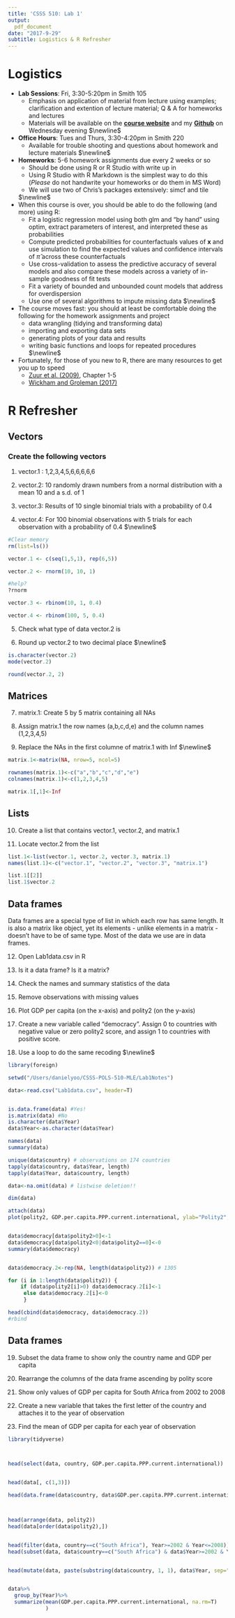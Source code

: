 ```yaml
---
title: 'CSSS 510: Lab 1'
output:
  pdf_document
date: "2017-9-29"
subtitle: Logistics & R Refresher
---
```


# Logistics

* **Lab Sessions**: Fri, 3:30-5:20pm in Smith 105
    + Emphasis on application of material from lecture using examples; clarification and extention of lecture material; Q & A for homeworks and lectures
    + Materials will be available on the [**course website**](http://faculty.washington.edu/cadolph/index.php?page=21) and my [**Github**](https://github.com/danielhyoo) on Wednesday evening
    $\newline$

* **Office Hours**: Tues and Thurs, 3:30-4:20pm in Smith 220
    + Available for trouble shooting and questions about homework and lecture materials
    $\newline$

- **Homeworks**: 5-6 homework assignments due every 2 weeks or so
    + Should be done using $\textsf{R}$ or $\textsf{R}$ Studio with write up in \LaTeX 
    + Using $\textsf{R}$ Studio with $\textsf{R}$ Markdown is the simplest way to do this (*Please* do not handwrite your homeworks or do them in MS Word)
    + We will use two of Chris's packages extensively: $\textsf{simcf}$ and $\textsf{tile}$
    
    $\newline$
* When this course is over, you should be able to do the following (and more) using $\textsf{R}$:
    + Fit a logistic regression model using both $\textsf{glm}$ and "by hand" using $\textsf{optim}$, extract parameters of interest, and interpreted these as probabilities
    + Compute predicted probabilities for counterfactuals values of $\boldsymbol{x}$ and use simulation to find the expected values and confidence intervals of $\hat{\pi}$ across these counterfactuals
    + Use cross-validation to assess the predictive accuracy of several models and also compare these models across a variety of in-sample goodness of fit tests
    + Fit a variety of bounded and unbounded count models that address for overdispersion 
    + Use one of several algorithms to impute missing data
$\newline$

* The course moves fast: you should at least be comfortable doing the following for the homework assignments and project
    + data wrangling (tidying and transforming data)
    + importing and exporting data sets 
    + generating plots of your data and results
    + writing basic functions and loops for repeated procedures
$\newline$

* Fortunately, for those of you new to $\textsf{R}$, there are many resources to get you up to speed
    + [Zuur et al. (2009)](https://canvas.uw.edu/courses/1064065/files), Chapter 1-5
    + [Wickham and Groleman (2017)](http://r4ds.had.co.nz/)
    
# R Refresher 

## Vectors 

### Create the following vectors 

1. vector.1 : 1,2,3,4,5,6,6,6,6,6

2. vector.2: 10 randomly drawn numbers from a normal distribution with a mean 10 and a s.d. of 1

3. vector.3: Results of 10 single binomial trials with a probability of 0.4

4. vector.4: For 100 binomial observations with 5 trials for each observation with a probability of 0.4
$\newline$
```r

#Clear memory 
rm(list=ls())

vector.1 <- c(seq(1,5,1), rep(6,5))

vector.2 <- rnorm(10, 10, 1)

#help?
?rnorm

vector.3 <- rbinom(10, 1, 0.4)

vector.4 <- rbinom(100, 5, 0.4)

```

5. Check what type of data vector.2 is

6. Round up vector.2 to two decimal place
$\newline$
```r

is.character(vector.2)
mode(vector.2)

round(vector.2, 2)

```

## Matrices

7. matrix.1: Create 5 by 5 matrix containing all NAs 

8. Assign matrix.1 the row names (a,b,c,d,e) and the column names (1,2,3,4,5)

9. Replace the NAs in the first columne of matrix.1 with Inf
$\newline$
```r

matrix.1<-matrix(NA, nrow=5, ncol=5)

rownames(matrix.1)<-c("a","b","c","d","e")
colnames(matrix.1)<-c(1,2,3,4,5) 

matrix.1[,1]<-Inf

```

## Lists

10. Create a list that contains vector.1, vector.2, and matrix.1

11. Locate vector.2 from the list

```r

list.1<-list(vector.1, vector.2, vector.3, matrix.1)
names(list.1)<-c("vector.1", "vector.2", "vector.3", "matrix.1")

list.1[[2]]
list.1$vector.2

```

## Data frames 

Data frames are a special type of list in which each row has same length. It is also a matrix like object, yet its elements - unlike elements in a matrix - doesn't have to be of same type. Most of the data we use are in data frames. 

12. Open Lab1data.csv in R

13. Is it a data frame? Is it a matrix?

14. Check the names and summary statistics of the data

15. Remove observations with missing values

16. Plot GDP per capita (on the x-axis) and polity2 (on the y-axis)

17. Create a new variable called "democracy". Assign 0 to countries with negative value or zero polity2 score, and assign 1 to countries with positive score. 

18. Use a loop to do the same recoding
$\newline$
```r
library(foreign)

setwd("/Users/danielyoo/CSSS-POLS-510-MLE/Lab1Notes")

data<-read.csv("Lab1data.csv", header=T)  


is.data.frame(data) #Yes!
is.matrix(data) #No
is.character(data$Year)
data$Year<-as.character(data$Year)

names(data)
summary(data)

unique(data$country) # observations on 174 countries
tapply(data$country, data$Year, length) 
tapply(data$Year, data$country, length)

data<-na.omit(data) # listwise deletion!!

dim(data)

attach(data)
plot(polity2, GDP.per.capita.PPP.current.international, ylab="Polity2", xlab="GDP per capita")


data$democracy[data$polity2>0]<-1
data$democracy[data$polity2<0|data$polity2==0]<-0
summary(data$democracy)


data$democracy.2<-rep(NA, length(data$polity2)) # 1305

for (i in 1:length(data$polity2)) {
    if (data$polity2[i]>0) data$democracy.2[i]<-1
     else data$democracy.2[i]<-0
     }

head(cbind(data$democracy, data$democracy.2))
#rbind


```

## Data frames 

19. Subset the data frame to show only the country name and GDP per capita

20. Rearrange the columns of the data frame ascending by polity score

21. Show only values of GDP per capita for South Africa from 2002 to 2008

22. Create a new variable that takes the first letter of the country and attaches it to the year of observation

23. Find the mean of GDP per capita for each year of observation

```r

library(tidyverse)



head(select(data, country, GDP.per.capita.PPP.current.international))


head(data[, c(1,3)])

head(data.frame(data$country, data$GDP.per.capita.PPP.current.international))



head(arrange(data, polity2))
head(data[order(data$polity2),])


head(filter(data, country==c("South Africa"), Year>=2002 & Year<=2008))
head(subset(data, data$country==c("South Africa") & data$Year>=2002 & Year<=2008))


head(mutate(data, paste(substring(data$country, 1, 1), data$Year, sep="")))


data%>%
  group_by(Year)%>%
  summarize(mean(GDP.per.capita.PPP.current.international, na.rm=T)
            )

```


